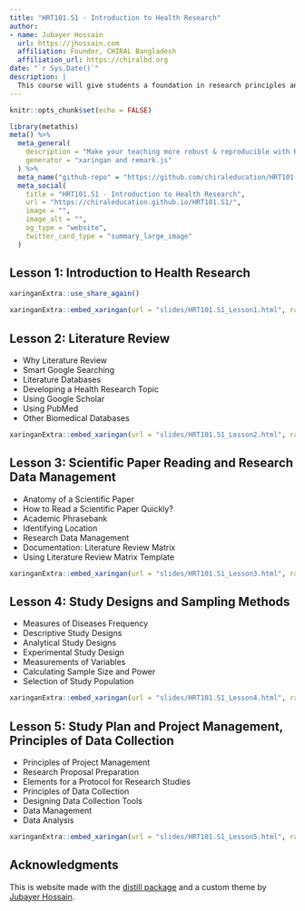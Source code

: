 ```yaml
---
title: "HRT101.S1 - Introduction to Health Research"
author:
- name: Jubayer Hossain
  url: https://jhossain.com
  affiliation: Founder, CHIRAL Bangladesh
  affiliation_url: https://chiralbd.org 
date: "`r Sys.Date()`"
description: |
  This course will give students a foundation in research principles and practice, mainly applied to public health. In addition, we will have weekly lectures covering various topics, including research methodology, data collection methods, statistics, R programming, data visualization(human perception, color theory, principles of visual design), etc.
---
```


```r
knitr::opts_chunk$set(echo = FALSE)
```

```r
library(metathis)
meta() %>%
  meta_general(
    description = "Make your teaching more robust & reproducible with R Markdown",
    generator = "xaringan and remark.js"
  ) %>% 
  meta_name("github-repo" = "https://github.com/chiraleducation/HRT101.S1") %>% 
  meta_social(
    title = "HRT101.S1 - Introduction to Health Research",
    url = "https://chiraleducation.github.io/HRT101.S1/",
    image = "",
    image_alt = "",
    og_type = "website",
    twitter_card_type = "summary_large_image"
  )
```

## Lesson 1: Introduction to Health Research

```r
xaringanExtra::use_share_again()
```

```r
xaringanExtra::embed_xaringan(url = "slides/HRT101.S1_Lesson1.html", ratio = "16:9")
```

## Lesson 2: Literature Review 
- Why Literature Review
- Smart Google Searching
- Literature Databases
- Developing a Health Research Topic
- Using Google Scholar
- Using PubMed
- Other Biomedical Databases

```r
xaringanExtra::embed_xaringan(url = "slides/HRT101.S1_Lesson2.html", ratio = "16:9")
```

## Lesson 3: Scientific Paper Reading and Research Data Management
- Anatomy of a Scientific Paper
- How to Read a Scientific Paper Quickly?
- Academic Phrasebank
- Identifying Location
- Research Data Management
- Documentation: Literature Review Matrix
- Using Literature Review Matrix Template 

```r
xaringanExtra::embed_xaringan(url = "slides/HRT101.S1_Lesson3.html", ratio = "16:9")
```



## Lesson 4: Study Designs and Sampling Methods	
- Measures of Diseases Frequency
- Descriptive Study Designs
- Analytical Study Designs
- Experimental Study Design
- Measurements of Variables
- Calculating Sample Size and Power
- Selection of Study Population

```r
xaringanExtra::embed_xaringan(url = "slides/HRT101.S1_Lesson4.html", ratio = "16:9")
```

## Lesson 5: Study Plan and Project Management, Principles of Data Collection
- Principles of Project Management
- Research Proposal Preparation
- Elements for a Protocol for Research Studies
- Principles of Data Collection
- Designing Data Collection Tools
- Data Management
- Data Analysis

```r
xaringanExtra::embed_xaringan(url = "slides/HRT101.S1_Lesson5.html", ratio = "16:9")
```



## Acknowledgments {.appendix}

This is website made with the [distill package](https://rstudio.github.io/distill/) and a custom theme by [Jubayer Hossain](https://jhossain.com/).